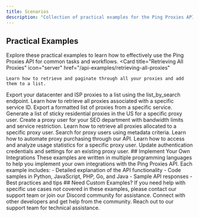 ```yaml
---
title: Scenarios
description: "Collection of practical examples for the Ping Proxies API"
---
```

## Practical Examples
Explore these practical examples to learn how to effectively use the Ping Proxies API for common tasks and workflows.
<CardGroup cols={2}>
  <Card
    title="Retrieving All Proxies"
    icon="server"
    href="/api-examples/retrieving-all-proxies"
  >
    Learn how to retrieve and paginate through all your proxies and add them to a list.
  </Card>
  <Card
    title="Export All Static Proxies"
    icon="file-export"
    href="/api-examples/export-all-static-proxies"
  >
    Export your datacenter and ISP proxies to a list using the list_by_search endpoint.
  </Card>
  <Card
    title="Retrieve Proxies from a Service"
    icon="server"
    href="/api-examples/retrieving-all-proxies-from-service"
  >
    Learn how to retrieve all proxies associated with a specific service ID.
  </Card>
  <Card
    title="Export Proxies from a Service"
    icon="file-export"
    href="/api-examples/export-all-proxies-from-service"
  >
    Export a formatted list of proxies from a specific service.
  </Card>
  <Card
    title="Generate Residential Proxies"
    icon="users"
    href="/api-examples/generate-residential-proxies-sticky-us"
  >
    Generate a list of sticky residential proxies in the US for a specific proxy user.
  </Card>
  <Card
    title="Create a Proxy User"
    icon="user-plus"
    href="/api-examples/create-a-proxy-user"
  >
    Create a proxy user for your SEO department with bandwidth limits and service restriction.
  </Card>
  <Card
    title="Retrieve All Proxies for a Proxy User"
    icon="user"
    href="/api-examples/retrieve-all-proxies-for-a-proxy-user"
  >
    Learn how to retrieve all proxies allocated to a specific proxy user.
  </Card>
  <Card
    title="Search Proxy User by Metadata"
    icon="database"
    href="/api-examples/search-proxy-user-by-metadata"
  >
    Search for proxy users using metadata criteria.
  </Card>
  <Card
    title="Purchasing with API"
    icon="cart-plus"
    href="/api-examples/purchasing-with-api"
  >
    Learn how to automate proxy purchasing through our API.
  </Card>
  <Card
    title="Retrieve Analytics for Proxy User"
    icon="chart-line"
    href="/api-examples/retrieve-analytics-for-proxy-user"
  >
    Learn how to access and analyze usage statistics for a specific proxy user.
  </Card>
  <Card
    title="Edit Proxy User Authentication"
    icon="key"
    href="/api-examples/edit-proxy-user-authentication"
  >
    Update authentication credentials and settings for an existing proxy user.
  </Card>
</CardGroup>
## Implement Your Own Integrations
These examples are written in multiple programming languages to help you implement your own integrations with the Ping Proxies API. Each example includes:
- Detailed explanation of the API functionality
- Code samples in Python, JavaScript, PHP, Go, and Java
- Sample API responses
- Best practices and tips
## Need Custom Examples?
If you need help with specific use cases not covered in these examples, please contact our support team or join our Discord community for assistance.
<CardGroup cols={2}>
  <Card
    title="Join our Community"
    icon="discord"
    href="https://discord.com/invite/ping-proxies-584021352940568578"
  >
    Connect with other developers and get help from the community.
  </Card>
  <Card
    title="Contact Support"
    icon="headset"
    href="mailto:support@pingproxies.com"
  >
    Reach out to our support team for technical assistance.
  </Card>
</CardGroup>